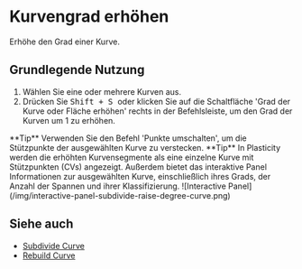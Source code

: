 
# Kurvengrad erhöhen

<Reference shortcut="Shift + S" command="Grad erhöhen" button="Rechts von der Befehlsleiste" buttonIcon="button-raise-degree-curve-face" />

Erhöhe den Grad einer Kurve.

## Grundlegende Nutzung

1. Wählen Sie eine oder mehrere Kurven aus.
2. Drücken Sie <kbd> Shift + S </kbd> oder klicken Sie auf die Schaltfläche 'Grad der Kurve oder Fläche erhöhen' <ButtonIcon type="button-raise-degree-curve-face"/> rechts in der Befehlsleiste, um den Grad der Kurven um 1 zu erhöhen.

<VideoPlayer fileName="raise-degree-curve"/>

<Callout type="info" emoji="💡">
    **Tip**
    Verwenden Sie den Befehl 'Punkte umschalten', um die Stützpunkte der ausgewählten Kurve zu verstecken.
<VideoPlayer fileName="raise-degree-curve-hidepoints"/>
</Callout>

<Callout type="info" emoji="💡">
    **Tip**
    In Plasticity werden die erhöhten Kurvensegmente als eine einzelne Kurve mit Stützpunkten (CVs) angezeigt. Außerdem bietet das interaktive Panel Informationen zur ausgewählten Kurve, einschließlich ihres Grads, der Anzahl der Spannen und ihrer Klassifizierung.
    ![Interactive Panel](/img/interactive-panel-subdivide-raise-degree-curve.png)
</Callout>

## Siehe auch
- [Subdivide Curve](subdivide-curve)
- [Rebuild Curve](rebuild-curve)